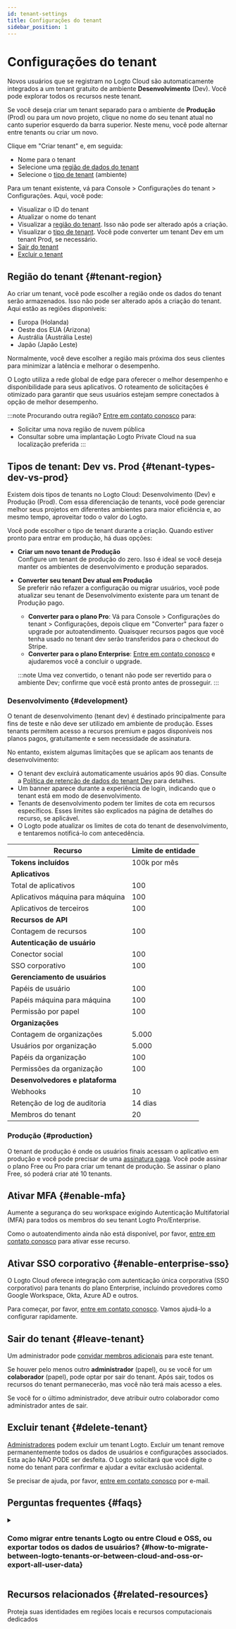 ```yaml
---
id: tenant-settings
title: Configurações do tenant
sidebar_position: 1
---
```


# Configurações do tenant

Novos usuários que se registram no Logto Cloud são automaticamente integrados a um tenant gratuito de ambiente **Desenvolvimento** (Dev). Você pode explorar todos os recursos neste tenant.

Se você deseja criar um tenant separado para o ambiente de **Produção** (Prod) ou para um novo projeto, clique no nome do seu tenant atual no canto superior esquerdo da barra superior. Neste menu, você pode alternar entre tenants ou criar um novo.

Clique em "Criar tenant" e, em seguida:

- Nome para o tenant
- Selecione uma [região de dados do tenant](#tenant-region)
- Selecione o [tipo de tenant](#tenant-types-dev-vs-prod) (ambiente)

Para um tenant existente, vá para <CloudLink to="/settings">Console > Configurações do tenant > Configurações</CloudLink>.
Aqui, você pode:

- Visualizar o ID do tenant
- Atualizar o nome do tenant
- Visualizar a [região do tenant](#tenant-region). Isso não pode ser alterado após a criação.
- Visualizar o [tipo de tenant](#tenant-types-dev-vs-prod). Você pode converter um tenant Dev em um tenant Prod, se necessário.
- [Sair do tenant](#leave-tenant)
- [Excluir o tenant](#delete-tenant)

## Região do tenant \{#tenant-region}

Ao criar um tenant, você pode escolher a região onde os dados do tenant serão armazenados. Isso não pode ser alterado após a criação do tenant. Aqui estão as regiões disponíveis:

- Europa (Holanda)
- Oeste dos EUA (Arizona)
- Austrália (Austrália Leste)
- Japão (Japão Leste)

Normalmente, você deve escolher a região mais próxima dos seus clientes para minimizar a latência e melhorar o desempenho.

O Logto utiliza a rede global de edge para oferecer o melhor desempenho e disponibilidade para seus aplicativos. O roteamento de solicitações é otimizado para garantir que seus usuários estejam sempre conectados à opção de melhor desempenho.

:::note
Procurando outra região? [Entre em contato conosco](https://logto.io/contact) para:

- Solicitar uma nova região de nuvem pública
- Consultar sobre uma implantação Logto Private Cloud na sua localização preferida
  :::

## Tipos de tenant: Dev vs. Prod \{#tenant-types-dev-vs-prod}

Existem dois tipos de tenants no Logto Cloud: Desenvolvimento (Dev) e Produção (Prod). Com essa diferenciação de tenants, você pode gerenciar melhor seus projetos em diferentes ambientes para maior eficiência e, ao mesmo tempo, aproveitar todo o valor do Logto.

Você pode escolher o tipo de tenant durante a criação. Quando estiver pronto para entrar em produção, há duas opções:

- **Criar um novo tenant de Produção**  
  Configure um tenant de produção do zero. Isso é ideal se você deseja manter os ambientes de desenvolvimento e produção separados.
- **Converter seu tenant Dev atual em Produção**  
  Se preferir não refazer a configuração ou migrar usuários, você pode atualizar seu tenant de Desenvolvimento existente para um tenant de Produção pago.

  - **Converter para o plano Pro**: Vá para <CloudLink to="/tenant-settings/settings">Console > Configurações do tenant > Configurações</CloudLink>, depois clique em "Converter" para fazer o upgrade por autoatendimento. Quaisquer recursos pagos que você tenha usado no tenant dev serão transferidos para o checkout do Stripe.
  - **Converter para o plano Enterprise**: [Entre em contato conosco](https://logto.io/contact) e ajudaremos você a concluir o upgrade.

  :::note
  Uma vez convertido, o tenant não pode ser revertido para o ambiente Dev; confirme que você está pronto antes de prosseguir.
  :::

### Desenvolvimento \{#development}

O tenant de desenvolvimento (tenant dev) é destinado principalmente para fins de teste e não deve ser utilizado em ambiente de produção. Esses tenants permitem acesso a recursos premium e pagos disponíveis nos planos pagos, gratuitamente e sem necessidade de assinatura.

No entanto, existem algumas limitações que se aplicam aos tenants de desenvolvimento:

- O tenant dev excluirá automaticamente usuários após 90 dias. Consulte a [Política de retenção de dados do tenant Dev](./dev-tenant-data-retention) para detalhes.
- Um banner aparece durante a experiência de login, indicando que o tenant está em modo de desenvolvimento.
- Tenants de desenvolvimento podem ter limites de cota em recursos específicos. Esses limites são explicados na página de detalhes do recurso, se aplicável.
- O Logto pode atualizar os limites de cota do tenant de desenvolvimento, e tentaremos notificá-lo com antecedência.

| Recurso                          | Limite de entidade |
| -------------------------------- | ------------------ |
| **Tokens incluídos**             | 100k por mês       |
| **Aplicativos**                  |                    |
| Total de aplicativos             | 100                |
| Aplicativos máquina para máquina | 100                |
| Aplicativos de terceiros         | 100                |
| **Recursos de API**              |                    |
| Contagem de recursos             | 100                |
| **Autenticação de usuário**      |                    |
| Conector social                  | 100                |
| SSO corporativo                  | 100                |
| **Gerenciamento de usuários**    |                    |
| Papéis de usuário                | 100                |
| Papéis máquina para máquina      | 100                |
| Permissão por papel              | 100                |
| **Organizações**                 |                    |
| Contagem de organizações         | 5.000              |
| Usuários por organização         | 5.000              |
| Papéis da organização            | 100                |
| Permissões da organização        | 100                |
| **Desenvolvedores e plataforma** |                    |
| Webhooks                         | 10                 |
| Retenção de log de auditoria     | 14 dias            |
| Membros do tenant                | 20                 |

### Produção \{#production}

O tenant de produção é onde os usuários finais acessam o aplicativo em produção e você pode precisar de uma [assinatura paga](https://logto.io/pricing). Você pode assinar o plano Free ou Pro para criar um tenant de produção. Se assinar o plano Free, só poderá criar até 10 tenants.

## Ativar MFA \{#enable-mfa}

Aumente a segurança do seu workspace exigindo Autenticação Multifatorial (MFA) para todos os membros do seu tenant Logto Pro/Enterprise.

Como o autoatendimento ainda não está disponível, por favor, [entre em contato conosco](https://logto.io/contact) para ativar esse recurso.

## Ativar SSO corporativo \{#enable-enterprise-sso}

O Logto Cloud oferece integração com autenticação única corporativa (SSO corporativo) para tenants do plano Enterprise, incluindo provedores como Google Workspace, Okta, Azure AD e outros.

Para começar, por favor, [entre em contato conosco](https://logto.io/contact). Vamos ajudá-lo a configurar rapidamente.

## Sair do tenant \{#leave-tenant}

Um administrador pode [convidar membros adicionais](/logto-cloud/tenant-member-management) para este tenant.

Se houver pelo menos outro **administrador** (papel), ou se você for um **colaborador** (papel), pode optar por sair do tenant. Após sair, todos os recursos do tenant permanecerão, mas você não terá mais acesso a eles.

Se você for o último administrador, deve atribuir outro colaborador como administrador antes de sair.

## Excluir tenant \{#delete-tenant}

[Administradores](/logto-cloud/tenant-member-management#invite-collaborators) podem excluir um tenant Logto. Excluir um tenant remove permanentemente todos os dados de usuários e configurações associados. Esta ação NÃO PODE ser desfeita. O Logto solicitará que você digite o nome do tenant para confirmar e ajudar a evitar exclusão acidental.

Se precisar de ajuda, por favor, [entre em contato conosco](https://logto.io/contact) por e-mail.

## Perguntas frequentes \{#faqs}

<details>
<summary>

### Como migrar entre tenants Logto ou entre Cloud e OSS, ou exportar todos os dados de usuários? \{#how-to-migrate-between-logto-tenants-or-between-cloud-and-oss-or-export-all-user-data}

</summary>

Atualmente, você pode converter seu tenant **Desenvolvimento** em um tenant **Produção** com plano pago por conta própria. [Saiba mais](#tenant-types-dev-vs-prod)

No entanto, a migração por autoatendimento (todas as configurações e dados de usuários) entre Logto Cloud e a versão OSS não é suportada. Se precisar desse serviço, por favor, [entre em contato com a equipe Logto](https://logto.io/contact) para discutir suas opções.

Se você planeja parar de usar o Logto Cloud para um projeto, o Logto pode ajudá-lo a exportar todos os dados de usuários. Por favor, [fale conosco](https://logto.io/contact).

</details>

## Recursos relacionados \{#related-resources}

<Url href="https://blog.logto.io/data-region-resources">
  Proteja suas identidades em regiões locais e recursos computacionais dedicados
</Url>
